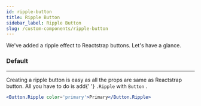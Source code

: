 ```yaml
---
id: ripple-button
title: Ripple Button
sidebar_label: Ripple Button
slug: /custom-components/ripple-button
---
```


<p>We've added a ripple effect to Reactstrap buttons. Let's have a glance.</p>

### Default

---

<p>
  Creating a ripple button is easy as all the props are same as Reactstrap button. All you have to do is add{' '}
  <code>.Ripple</code> with <code>Button</code> .
</p>

```jsx
<Button.Ripple color='primary'>Primary</Button.Ripple>
```
